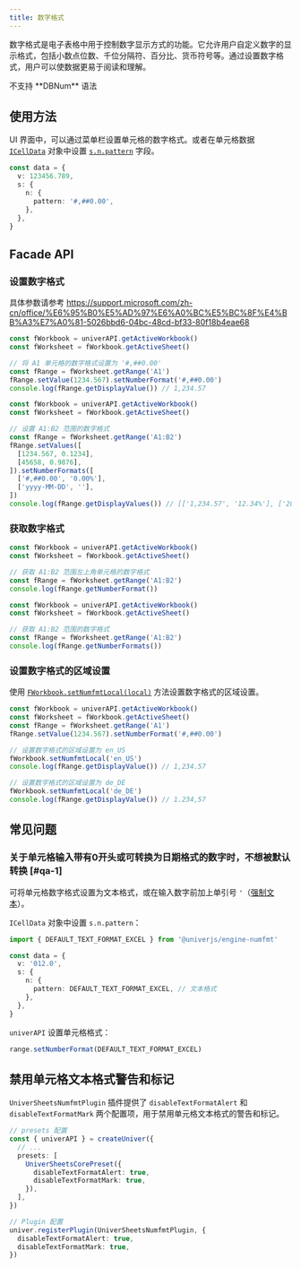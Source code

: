```yaml
---
title: 数字格式
---
```


数字格式是电子表格中用于控制数字显示方式的功能。它允许用户自定义数字的显示格式，包括小数点位数、千位分隔符、百分比、货币符号等。通过设置数字格式，用户可以使数据更易于阅读和理解。

<Callout type="warning" emoji="🚨">
  不支持 **DBNum** 语法
</Callout>

## 使用方法

UI 界面中，可以通过菜单栏设置单元格的数字格式。或者在单元格数据 [`ICellData`](/en-US/guides/sheets/getting-started/cell-data) 对象中设置 [`s.n.pattern`](/en-US/guides/sheets/getting-started/cell-data#number-format) 字段。

```typescript
const data = {
  v: 123456.789,
  s: {
    n: {
      pattern: '#,##0.00',
    },
  },
}
```

## Facade API

### 设置数字格式

具体参数请参考 https://support.microsoft.com/zh-cn/office/%E6%95%B0%E5%AD%97%E6%A0%BC%E5%BC%8F%E4%BB%A3%E7%A0%81-5026bbd6-04bc-48cd-bf33-80f18b4eae68

```typescript
const fWorkbook = univerAPI.getActiveWorkbook()
const fWorksheet = fWorkbook.getActiveSheet()

// 将 A1 单元格的数字格式设置为 '#,##0.00'
const fRange = fWorksheet.getRange('A1')
fRange.setValue(1234.567).setNumberFormat('#,##0.00')
console.log(fRange.getDisplayValue()) // 1,234.57
```

```typescript
const fWorkbook = univerAPI.getActiveWorkbook()
const fWorksheet = fWorkbook.getActiveSheet()

// 设置 A1:B2 范围的数字格式
const fRange = fWorksheet.getRange('A1:B2')
fRange.setValues([
  [1234.567, 0.1234],
  [45658, 0.9876],
]).setNumberFormats([
  ['#,##0.00', '0.00%'],
  ['yyyy-MM-DD', ''],
])
console.log(fRange.getDisplayValues()) // [['1,234.57', '12.34%'], ['2025-01-01', 0.9876]]
```

### 获取数字格式

```typescript
const fWorkbook = univerAPI.getActiveWorkbook()
const fWorksheet = fWorkbook.getActiveSheet()

// 获取 A1:B2 范围左上角单元格的数字格式
const fRange = fWorksheet.getRange('A1:B2')
console.log(fRange.getNumberFormat())
```

```typescript
const fWorkbook = univerAPI.getActiveWorkbook()
const fWorksheet = fWorkbook.getActiveSheet()

// 获取 A1:B2 范围的数字格式
const fRange = fWorksheet.getRange('A1:B2')
console.log(fRange.getNumberFormats())
```

### 设置数字格式的区域设置

使用 [`FWorkbook.setNumfmtLocal(local)`](https://reference.univer.ai/en-US/classes/FWorkbook#setnumfmtlocal) 方法设置数字格式的区域设置。

```typescript
const fWorkbook = univerAPI.getActiveWorkbook()
const fWorksheet = fWorkbook.getActiveSheet()
const fRange = fWorksheet.getRange('A1')
fRange.setValue(1234.567).setNumberFormat('#,##0.00')

// 设置数字格式的区域设置为 en_US
fWorkbook.setNumfmtLocal('en_US')
console.log(fRange.getDisplayValue()) // 1,234.57

// 设置数字格式的区域设置为 de_DE
fWorkbook.setNumfmtLocal('de_DE')
console.log(fRange.getDisplayValue()) // 1.234,57
```

## 常见问题

### 关于单元格输入带有0开头或可转换为日期格式的数字时，不想被默认转换 [#qa-1]

可将单元格数字格式设置为文本格式，或在输入数字前加上单引号 `'`（[强制文本](/en-US/guides/sheets/getting-started/cell-data#cell-type)）。

`ICellData` 对象中设置 `s.n.pattern`：

```typescript
import { DEFAULT_TEXT_FORMAT_EXCEL } from '@univerjs/engine-numfmt'

const data = {
  v: '012.0',
  s: {
    n: {
      pattern: DEFAULT_TEXT_FORMAT_EXCEL, // 文本格式
    },
  },
}
```

`univerAPI` 设置单元格格式：

```typescript
range.setNumberFormat(DEFAULT_TEXT_FORMAT_EXCEL)
```

## 禁用单元格文本格式警告和标记

`UniverSheetsNumfmtPlugin` 插件提供了 `disableTextFormatAlert` 和 `disableTextFormatMark` 两个配置项，用于禁用单元格文本格式的警告和标记。

```typescript
// presets 配置
const { univerAPI } = createUniver({
  // ...
  presets: [
    UniverSheetsCorePreset({
      disableTextFormatAlert: true,
      disableTextFormatMark: true,
    }),
  ],
})
```

```typescript
// Plugin 配置
univer.registerPlugin(UniverSheetsNumfmtPlugin, {
  disableTextFormatAlert: true,
  disableTextFormatMark: true,
})
```
